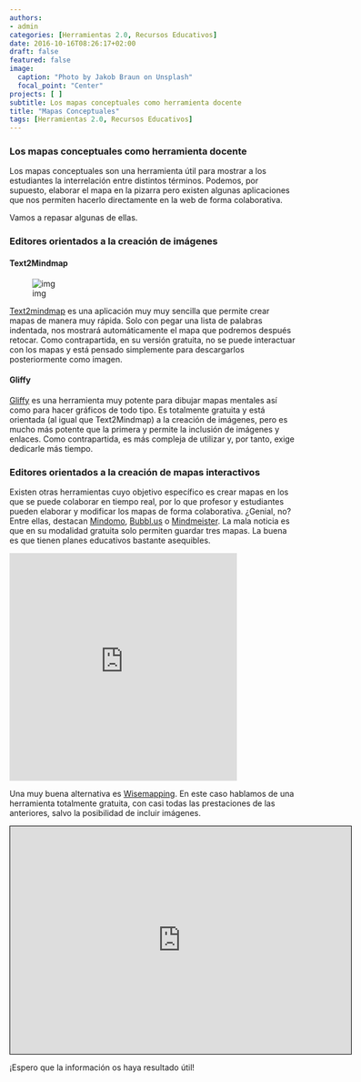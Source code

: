 ```yaml
---
authors:
- admin
categories: [Herramientas 2.0, Recursos Educativos]
date: 2016-10-16T08:26:17+02:00
draft: false
featured: false
image:
  caption: "Photo by Jakob Braun on Unsplash"
  focal_point: "Center"
projects: [ ]
subtitle: Los mapas conceptuales como herramienta docente  
title: "Mapas Conceptuales"
tags: [Herramientas 2.0, Recursos Educativos]
---
```


### Los mapas conceptuales como herramienta docente

Los mapas conceptuales son una herramienta útil para mostrar a los estudiantes la interrelación entre distintos términos. Podemos, por supuesto, elaborar el mapa en la pizarra pero existen algunas aplicaciones que nos permiten hacerlo directamente en la web de forma colaborativa.

Vamos a repasar algunas de ellas.

### Editores orientados a la creación de imágenes

#### Text2Mindmap



![img](./indice.png)

[Text2mindmap](http://www.text2mindmap.com/) es una aplicación muy muy sencilla que permite crear mapas de manera muy rápida. Solo con pegar una lista de palabras indentada, nos mostrará automáticamente el mapa que podremos después retocar. Como contrapartida, en su versión gratuita, no se puede interactuar con los mapas y está pensado simplemente para descargarlos posteriormente como imagen.

#### Gliffy

[Gliffy](https://www.gliffy.com/)  es una herramienta muy potente para dibujar mapas mentales así como para hacer gráficos de todo tipo. Es totalmente gratuita y está orientada (al igual que Text2Mindmap) a la creación de imágenes, pero es mucho más potente que la primera y permite la inclusión de imágenes y enlaces. Como contrapartida, es más compleja de utilizar y, por tanto, exige dedicarle más tiempo.

### Editores orientados a la creación de mapas interactivos

Existen otras herramientas cuyo objetivo específico es crear mapas en los que se puede colaborar en tiempo real, por lo que profesor y estudiantes pueden elaborar y modificar los mapas de forma colaborativa. ¿Genial, no? Entre ellas, destacan [Mindomo](https://www.mindomo.com/), [Bubbl.us](https://bubbl.us/) o [Mindmeister](https://www.mindmeister.com/). La mala noticia es que en su modalidad gratuita solo permiten guardar tres mapas. La buena es que tienen planes educativos bastante asequibles.

<iframe allowfullscreen="" frameborder="0" height="400" src="https://www.mindomo.com/mindmap/material-visual-cad2decf2a1d4f9daddc20df6a8af0e7" width="400">Your browser does not support frames. View this <a href="https://www.mindomo.com/mindmap/material-visual-cad2decf2a1d4f9daddc20df6a8af0e7" target="_blank">mind map</a> on its original site. It was created using <a href="https://www.mindomo.com" target="_blank">Mindomo</a> mind mapping software.</iframe>

Una muy buena alternativa es [Wisemapping](http://www.wisemapping.com/). En este caso hablamos de una herramienta totalmente gratuita, con casi todas las prestaciones de las anteriores, salvo la posibilidad de incluir imágenes.

<iframe src="https://app.wisemapping.com/c/maps/311767/embed?zoom=1" style="border: 1px solid black; height: 400px; width: 600px;"> </iframe>

¡Espero que la información os haya resultado útil!

